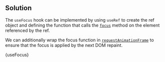 

## Solution

The `useFocus` hook can be implemented by using `useRef` to create the ref object and defining the function that calls the [`focus`](https://developer.mozilla.org/en-US/docs/Web/API/HTMLElement/focus) method on the element referenced by the ref.

We can additionally wrap the focus function in [`requestAnimationFrame`](https://developer.mozilla.org/en-US/docs/Web/API/window/requestAnimationFrame) to ensure that the focus is applied by the next DOM repaint.

<MDXCodeBlock>{useFocus}</MDXCodeBlock>
